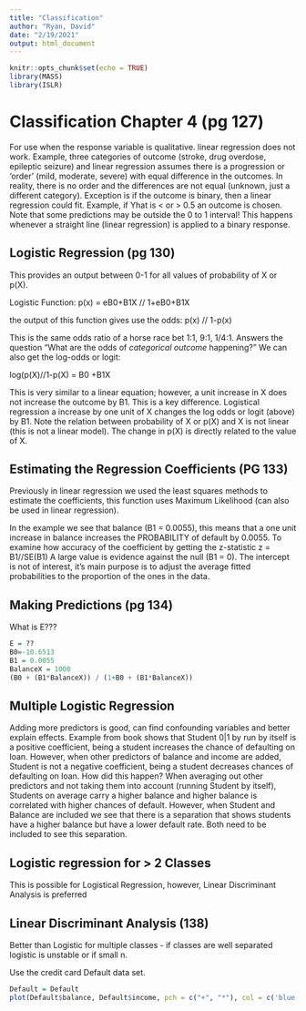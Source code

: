 ---
title: "Classification"
author: "Ryan, David"
date: "2/19/2021"
output: html_document
---

```{r setup, include=FALSE}
knitr::opts_chunk$set(echo = TRUE)
library(MASS)
library(ISLR)
```

# Classification Chapter 4 (pg 127)

For use when the response variable is qualitative. linear regression does not work. Example, three categories of outcome (stroke, drug overdose, epileptic seizure) and linear regression assumes there is a progression or 'order' (mild, moderate, severe) with equal difference in the outcomes. In reality, there is no order and the differences are not equal (unknown, just a different category). 
Exception is if the outcome is binary, then a linear regression could fit. Example, if Yhat is < or > 0.5 an outcome is chosen. Note that some predictions may be outside the 0 to 1 interval! This happens whenever a straight line (linear regression) is applied to a binary response. 

## Logistic Regression (pg 130)
This provides an output between 0-1 for all values of probability of X or p(X). 

Logistic Function:
p(x) = eB0+B1X // 1+eB0+B1X

the output of this function gives use the odds:
p(x) // 1-p(x)

This is the same odds ratio of a horse race bet 1:1, 9:1, 1/4:1. Answers the question "What are the odds of *categorical outcome* happening?"
We can also get the log-odds or logit: 

log(p(X)//1-p(X) = B0 +B1X

This is very similar to a linear equation; however, a unit increase in X does not increase the outcome by B1. This is a key difference. Logistical regression a increase by one unit of X changes the log odds or logit (above) by B1. Note the relation between probability of X or p(X) and X is not linear (this is not a linear model). The change in p(X) is directly related to the value of X. 

## Estimating the Regression Coefficients (PG 133)
Previously in linear regression we used the least squares methods to estimate the coefficients, this function uses Maximum Likelihood (can also be used in linear regression). 

In the example we see that balance (B1 = 0.0055), this means that a one unit increase in balance increases the PROBABILITY of default by 0.0055. To examine how accuracy of the coefficient by getting the z-statistic
z = B1//SE(B1)
A large value is evidence against the null (B1 = 0). 
The intercept is not of interest, it's main purpose is to adjust the average fitted probabilities to the proportion of the ones in the data. 

## Making Predictions (pg 134)
What is E???
```{r}
E = ?? 
B0=-10.6513
B1 = 0.0055
BalanceX = 1000
(B0 + (B1*BalanceX)) / (1+B0 + (B1*BalanceX))
```
## Multiple Logistic Regression
Adding more predictors is good, can find confounding variables and better explain effects. Example from book shows that Student 0|1 by run by itself is a positive coefficient, being a student increases the chance of defaulting on loan. However, when other predictors of balance and income are added, Student is not a negative coefficient, being a student decreases chances of defaulting on loan. How did this happen? When averaging out other predictors and not taking them into account (running Student by itself), Students on average carry a higher balance and higher balance is correlated with higher chances of default. However, when Student and Balance are included we see that there is a separation that shows students have a higher balance but have a lower default rate. Both need to be included to see this separation. 

## Logistic regression for > 2 Classes
This is possible for Logistical Regression, however, Linear Discriminant Analysis is preferred 

## Linear Discriminant Analysis (138)
Better than Logistic for multiple classes - if classes are well separated logistic is unstable or if small n. 



Use the credit card Default data set.   

```{r}
Default = Default
plot(Default$balance, Default$income, pch = c("+", "*"), col = c('blue', 'red'))
```


